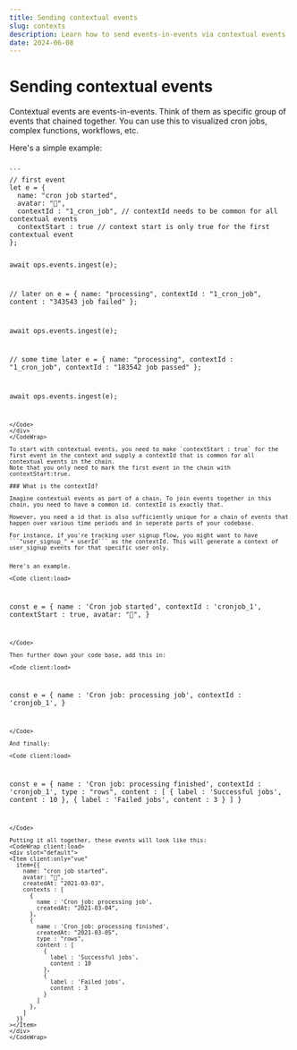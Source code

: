 ```yaml
---
title: Sending contextual events
slug: contexts
description: Learn how to send events-in-events via contextual events
date: 2024-06-08
---
```




# Sending contextual events

Contextual events are events-in-events. Think of them as specific group of events that chained together. You can use this to visualized cron jobs, complex functions, workflows, etc.

Here's a simple example:

<CodeWrap client:load>
<div slot="default">
<Item client:only="vue" 
  item={{
    name: "cron job started",
    avatar: "🤖",
    createdAt: "2021-03-03",
    contexts : [
      {
        name : 'processing',
        createdAt: "2021-03-03",
        content : '343543 job failed'
      },
      {
        name : 'processing',
        createdAt: "2021-03-03",
        content : '183542 job passed'
      },
    ]
  }}
></Item>
</div>

<div slot="node">
<Code client:load>
```
// first event
let e = {
  name: "cron job started",
  avatar: "🤖",
  contextId : "1_cron_job", // contextId needs to be common for all contextual events
  contextStart : true // context start is only true for the first contextual event
};

await ops.events.ingest(e);

// later on
e = {
  name: "processing",
  contextId : "1_cron_job",
  content : "343543 job failed"
};

await ops.events.ingest(e);

// some time later
e = {
  name: "processing",
  contextId : "1_cron_job",
  contextId : "183542 job passed"
};

await ops.events.ingest(e);

```
</Code>
</div>
</CodeWrap>

To start with contextual events, you need to make `contextStart : true` for the first event in the context and supply a contextId that is common for all contextual events in the chain.
Note that you only need to mark the first event in the chain with contextStart:true.

### What is the contextId?

Imagine contextual events as part of a chain. To join events together in this chain, you need to have a common id. contextId is exactly that.

However, you need a id that is also sufficiently unique for a chain of events that happen over various time periods and in seperate parts of your codebase.

For instance, if you're tracking user signup flow, you might want to have ```"user_signup_" + userId``` as the contextId. This will generate a context of user_signup events for that specific user only.


Here's an example.

<Code client:load>
```
const e = {
  name : 'Cron job started',
  contextId : 'cronjob_1',
  contextStart : true,
  avatar: "🤖",
}
```
</Code>

Then further down your code base, add this in:

<Code client:load>
```
const e = {
  name : 'Cron job: processing job',
  contextId : 'cronjob_1',
}
```
</Code>

And finally:

<Code client:load>
```
const e = {
  name : 'Cron job: processing finished',
  contextId : 'cronjob_1',
  type : "rows",
  content : [
    {
      label : 'Successful jobs',
      content : 10
    },
    {
      label : 'Failed jobs',
      content : 3
    }
  ]
}
```
</Code>

Putting it all together, these events will look like this:
<CodeWrap client:load>
<div slot="default">
<Item client:only="vue" 
  item={{
    name: "cron job started",
    avatar: "🤖",
    createdAt: "2021-03-03",
    contexts : [
      {
        name : 'Cron job: processing job',
        createdAt: "2021-03-04",
      },
      {
        name : 'Cron job: processing finished',
        createdAt: "2021-03-05",
        type : "rows",
        content : [
          {
            label : 'Successful jobs',
            content : 10
          },
          {
            label : 'Failed jobs',
            content : 3
          }
        ]
      },
    ]
  }}
></Item>
</div>
</CodeWrap>
